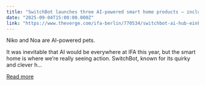 ```yaml
---
title: "SwitchBot launches three AI-powered smart home products — including a pair of robots"
date: "2025-09-04T15:00:00.000Z"
link: "https://www.theverge.com/ifa-berlin/770534/switchbot-ai-hub-eink-frame-robot-pet"
---
```


Niko and Noa are AI-powered pets.	

It was inevitable that AI would be everywhere at IFA this year, but the smart home is where we’re really seeing action. SwitchBot, known for its quirky and clever h...

[Read more](https://www.theverge.com/ifa-berlin/770534/switchbot-ai-hub-eink-frame-robot-pet)
